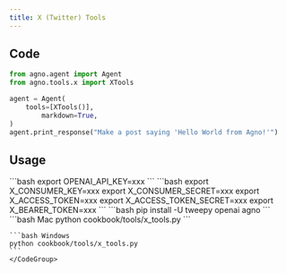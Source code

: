 ```yaml
---
title: X (Twitter) Tools
---
```


## Code

```python cookbook/tools/x_tools.py
from agno.agent import Agent
from agno.tools.x import XTools

agent = Agent(
    tools=[XTools()],
        markdown=True,
)
agent.print_response("Make a post saying 'Hello World from Agno!'")
```

## Usage

<Steps>
  <Snippet file="create-venv-step.mdx" /> 

  <Step title="Set your API key">
    ```bash
    export OPENAI_API_KEY=xxx
    ```
  </Step>

  <Step title="Set your X credentials">
    ```bash
    export X_CONSUMER_KEY=xxx
    export X_CONSUMER_SECRET=xxx
    export X_ACCESS_TOKEN=xxx
    export X_ACCESS_TOKEN_SECRET=xxx
    export X_BEARER_TOKEN=xxx
    ```
  </Step>

  <Step title="Install libraries">
    ```bash
    pip install -U tweepy openai agno
    ```
  </Step>

  <Step title="Run Agent">
    <CodeGroup>
    ```bash Mac
    python cookbook/tools/x_tools.py
    ```

    ```bash Windows
    python cookbook/tools/x_tools.py
    ```
    </CodeGroup>
  </Step>
</Steps>

